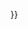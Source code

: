 <noinclude>
{{AutoTemplateDoc}}
</noinclude>{{Trivia<includeonly>{{subst:#if:{{{1|}}}|{{subst:!}}{{{1}}}}}</includeonly>|time={{<includeonly>subst:</includeonly>#time:c}}}}